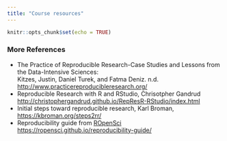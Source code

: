 ```yaml
---
title: "Course resources"
---
```


```r
knitr::opts_chunk$set(echo = TRUE)
```

### More References

- The Practice of Reproducible Research-Case Studies and Lessons from the Data-Intensive Sciences:\
    Kitzes, Justin, Daniel Turek, and Fatma Deniz. n.d. <http://www.practicereproducibleresearch.org/>
- Reproducible Research with R and RStudio, Chrisotpher Gandrud <http://christophergandrud.github.io/RepResR-RStudio/index.html>
- Initial steps toward reproducible research, Karl Broman, <https://kbroman.org/steps2rr/>
- Reproducibility guide from [ROpenSci](https://ropensci.org/) <https://ropensci.github.io/reproducibility-guide/>
